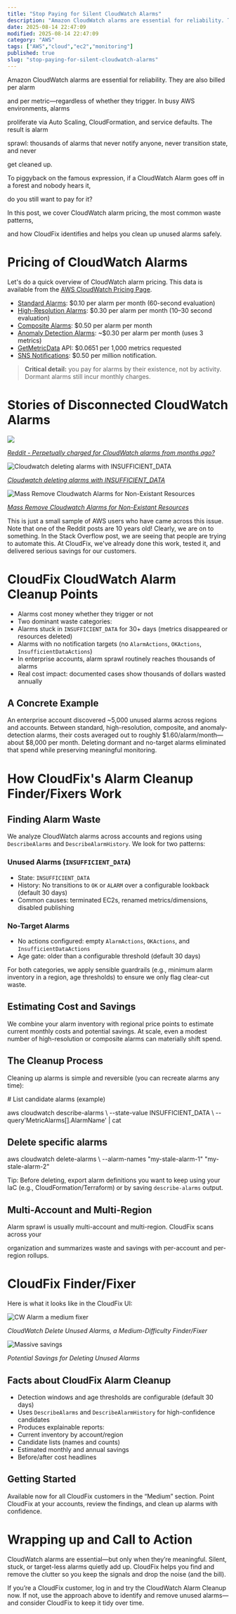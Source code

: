 ```yaml
---
title: "Stop Paying for Silent CloudWatch Alarms"
description: "Amazon CloudWatch alarms are essential for reliability. They are also billed per alarm and per metric—regardless of whether they trigger. In busy AWS environmen..."
date: 2025-08-14 22:47:09
modified: 2025-08-14 22:47:09
category: "AWS"
tags: ["AWS","cloud","ec2","monitoring"]
published: true
slug: "stop-paying-for-silent-cloudwatch-alarms"
---
```


Amazon CloudWatch alarms are essential for reliability. They are also billed per alarm

and per metric—regardless of whether they trigger. In busy AWS environments, alarms

proliferate via Auto Scaling, CloudFormation, and service defaults. The result is alarm

sprawl: thousands of alarms that never notify anyone, never transition state, and never

get cleaned up. 

To piggyback on the famous expression, if a CloudWatch Alarm goes off in a forest and nobody hears it,

do you still want to pay for it?

In this post, we cover CloudWatch alarm pricing, the most common waste patterns,

and how CloudFix identifies and helps you clean up unused alarms safely.

# Pricing of CloudWatch Alarms

Let's do a quick overview of CloudWatch alarm pricing. This data is available from the [AWS CloudWatch Pricing Page](https://aws.amazon.com/cloudwatch/pricing/).

-   [Standard Alarms](https://docs.aws.amazon.com/AmazonCloudWatch/latest/monitoring/AlarmThatSendsEmail.html): $0.10 per alarm per month (60-second evaluation)
-   [High-Resolution Alarms](https://docs.aws.amazon.com/AmazonCloudWatch/latest/monitoring/publishingMetrics.html): $0.30 per alarm per month (10–30 second evaluation)
-   [Composite Alarms](https://docs.aws.amazon.com/AmazonCloudWatch/latest/monitoring/Create_Composite_Alarm.html): $0.50 per alarm per month
-   [Anomaly Detection Alarms](https://docs.aws.amazon.com/AmazonCloudWatch/latest/monitoring/Create_Anomaly_Detection_Alarm.html): ~$0.30 per alarm per month (uses 3 metrics)
-   [GetMetricData](https://docs.aws.amazon.com/AmazonCloudWatch/latest/APIReference/API_GetMetricData.html) API: $0.0651 per 1,000 metrics requested
-   [SNS Notifications](https://docs.aws.amazon.com/sns/latest/dg/sns-monitoring-using-cloudwatch.html): $0.50 per million notification.

> **Critical detail:** you pay for alarms by their existence, not by activity. Dormant alarms still incur monthly charges.

# Stories of Disconnected CloudWatch Alarms

![](/media/uploads/cloudwatch_alarm_charges_question.wrapped-1-591x600.png)

_[Reddit - Perpetually charged for CloudWatch alarms from months ago?](https://www.reddit.com/r/aws/comments/y3b3p4/perpetually_charged_for_cloudwatch_alarms_from/)_

![Cloudwatch deleting alarms with INSUFFICIENT_DATA](/media/uploads/cloudwatch_deleting_alarms_insufficient_data.wrapped-591x600.png)

[_Cloudwatch deleting alarms with INSUFFICIENT\_DATA_](https://stackoverflow.com/questions/48998966/cloudwatch-deleting-alarms-with-insufficient-data)

![Mass Remove Cloudwatch Alarms for Non-Existant Resources](/media/uploads/massremovecloudwatchalarms.wrapped-591x600.png)

_[Mass Remove Cloudwatch Alarms for Non-Existant Resources](https://www.reddit.com/r/aws/comments/49tkta/mass_remove_cloudwatch_alarms_for_nonexistant/)_

This is just a small sample of AWS users who have came across this issue. Note that one of the Reddit posts are 10 years old! Clearly, we are on to something. In the Stack Overflow post, we are seeing that people are trying to automate this. At CloudFix, we've already done this work, tested it, and delivered serious savings for our customers.

# CloudFix CloudWatch Alarm Cleanup Points

-   Alarms cost money whether they trigger or not
-   Two dominant waste categories:
-   Alarms stuck in `INSUFFICIENT_DATA` for 30+ days (metrics disappeared or resources deleted)
-   Alarms with no notification targets (no `AlarmActions`, `OKActions`, `InsufficientDataActions`)
-   In enterprise accounts, alarm sprawl routinely reaches thousands of alarms
-   Real cost impact: documented cases show thousands of dollars wasted annually

## A Concrete Example

An enterprise account discovered ~5,000 unused alarms across regions and accounts. Between standard, high-resolution, composite, and anomaly-detection alarms, their costs averaged out to roughly $1.60/alarm/month—about $8,000 per month. Deleting dormant and no-target alarms eliminated that spend while preserving meaningful monitoring.

# How CloudFix's Alarm Cleanup Finder/Fixers Work

## Finding Alarm Waste

We analyze CloudWatch alarms across accounts and regions using `DescribeAlarms` and `DescribeAlarmHistory`. We look for two patterns:

### Unused Alarms (`INSUFFICIENT_DATA`)

-   State: `INSUFFICIENT_DATA`
-   History: No transitions to `OK` or `ALARM` over a configurable lookback (default 30 days)
-   Common causes: terminated EC2s, renamed metrics/dimensions, disabled publishing

### No-Target Alarms

-   No actions configured: empty `AlarmActions`, `OKActions`, and `InsufficientDataActions`
-   Age gate: older than a configurable threshold (default 30 days)

For both categories, we apply sensible guardrails (e.g., minimum alarm inventory in a region, age thresholds) to ensure we only flag clear-cut waste.

## Estimating Cost and Savings

We combine your alarm inventory with regional price points to estimate current monthly costs and potential savings. At scale, even a modest number of high-resolution or composite alarms can materially shift spend.

## The Cleanup Process

Cleaning up alarms is simple and reversible (you can recreate alarms any time):

\# List candidate alarms (example)

aws cloudwatch describe-alarms \\
    --state-value INSUFFICIENT\_DATA \\
    --query'MetricAlarms\[\].AlarmName' | cat

## Delete specific alarms

aws cloudwatch delete-alarms \\
    --alarm-names "my-stale-alarm-1" "my-stale-alarm-2"

Tip: Before deleting, export alarm definitions you want to keep using your IaC (e.g., CloudFormation/Terraform) or by saving `describe-alarms` output.

## Multi-Account and Multi-Region

Alarm sprawl is usually multi-account and multi-region. CloudFix scans across your

organization and summarizes waste and savings with per-account and per-region rollups.

# CloudFix Finder/Fixer

Here is what it looks like in the CloudFix UI:

![CW Alarm a medium fixer](/media/uploads/cw-alarm-medium-fixer.wrapped-1200x714.png)

_CloudWatch Delete Unused Alarms, a Medium-Difficulty Finder/Fixer_

![Massive savings](/media/uploads/cw-unused-alarms-savings.wrapped-1200x714.png)

_Potential Savings for Deleting Unused Alarms_

## Facts about CloudFix Alarm Cleanup

-   Detection windows and age thresholds are configurable (default 30 days)
-   Uses `DescribeAlarms` and `DescribeAlarmHistory` for high-confidence candidates
-   Produces explainable reports:
-   Current inventory by account/region
-   Candidate lists (names and counts)
-   Estimated monthly and annual savings
-   Before/after cost headlines

## Getting Started

Available now for all CloudFix customers in the “Medium” section. Point CloudFix at your accounts, review the findings, and clean up alarms with confidence.

# Wrapping up and Call to Action

CloudWatch alarms are essential—but only when they’re meaningful. Silent, stuck, or target-less alarms quietly add up. CloudFix helps you find and remove the clutter so you keep the signals and drop the noise (and the bill).

If you’re a CloudFix customer, log in and try the CloudWatch Alarm Cleanup now. If not, use the approach above to identify and remove unused alarms—and consider CloudFix to keep it tidy over time.
